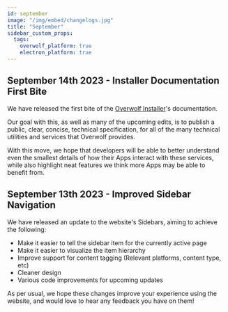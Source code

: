 ```yaml
---
id: september
image: "/img/embed/changelogs.jpg"
title: "September"
sidebar_custom_props:
  tags:
    overwolf_platform: true
    electron_platform: true
---
```


## September 14th 2023 - Installer Documentation First Bite

We have released the first bite of the [Overwolf Installer](/tools/ow-installer)'s documentation.

Our goal with this, as well as many of the upcoming edits, is to publish a public, clear, concise, technical specification,
for all of the many technical utilities and services that Overwolf provides.

With this move, we hope that developers will be able to better understand even the smallest details of how their Apps interact with these services,
while also highlight neat features we think more Apps may be able to benefit from.


## September 13th 2023 - Improved Sidebar Navigation

We have released an update to the website's Sidebars, aiming to achieve the following:
- Make it easier to tell the sidebar item for the currently active page
- Make it easier to visualize the item hierarchy
- Improve support for content tagging (Relevant platforms, content type, etc)
- Cleaner design
- Various code improvements for upcoming updates

As per usual, we hope these changes improve your experience using the website,
and would love to hear any feedback you have on them!